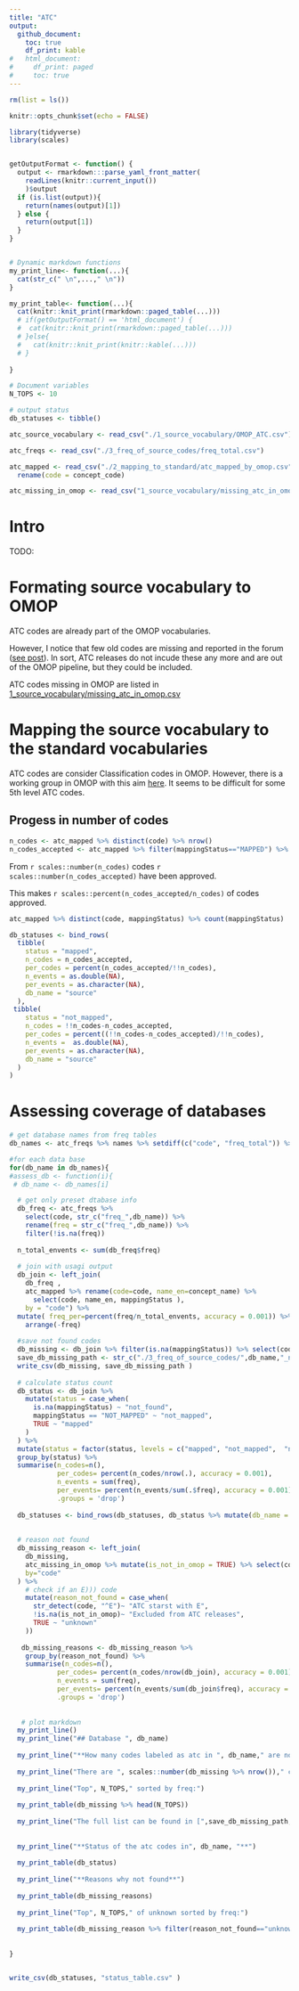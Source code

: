 ```yaml
---
title: "ATC"
output:
  github_document:
    toc: true
    df_print: kable
#   html_document:
#     df_print: paged
#     toc: true
---
```


```r
rm(list = ls())

knitr::opts_chunk$set(echo = FALSE)

library(tidyverse)
library(scales)


getOutputFormat <- function() {
  output <- rmarkdown:::parse_yaml_front_matter(
    readLines(knitr::current_input())
    )$output
  if (is.list(output)){
    return(names(output)[1])
  } else {
    return(output[1])
  }
}


# Dynamic markdown functions
my_print_line<- function(...){
  cat(str_c(" \n",...," \n"))
}

my_print_table<- function(...){
  cat(knitr::knit_print(rmarkdown::paged_table(...)))
  # if(getOutputFormat() == 'html_document') {
  #  cat(knitr::knit_print(rmarkdown::paged_table(...)))
  # }else{
  #   cat(knitr::knit_print(knitr::kable(...)))
  # }
  
}

# Document variables 
N_TOPS <- 10

# output status
db_statuses <- tibble()

```

```r
atc_source_vocabulary <- read_csv("./1_source_vocabulary/OMOP_ATC.csv")

atc_freqs <- read_csv("./3_freq_of_source_codes/freq_total.csv")

atc_mapped <- read_csv("./2_mapping_to_standard/atc_mapped_by_omop.csv") %>% 
  rename(code = concept_code)

atc_missing_in_omop <- read_csv("1_source_vocabulary/missing_atc_in_omop.csv")
```


# Intro
TODO:


# Formating source vocabulary to OMOP
ATC codes are already part of the OMOP vocabularies. 

However, I notice that few old codes are missing and reported in the forum ([see post](https://forums.ohdsi.org/t/atc-alterations-missing-in-omop/11496/3)). 
In sort, ATC releases do not incude these any more and are out of the OMOP pipeline, but they could be included. 

ATC codes missing in OMOP are listed in [1_source_vocabulary/missing_atc_in_omop.csv](./1_source_vocabulary/missing_atc_in_omop.csv)


# Mapping the source vocabulary to the standard vocabularies
ATC codes are consider Classification codes in OMOP. 
However, there is a working group in OMOP with this aim [here](https://www.ohdsi.org/web/wiki/doku.php?id=projects:workgroups:atc). It seems to be difficult for some 5th level ATC codes. 

## Progess in number of codes
```r
n_codes <- atc_mapped %>% distinct(code) %>% nrow()
n_codes_accepted <- atc_mapped %>% filter(mappingStatus=="MAPPED") %>% distinct(code) %>% nrow()
```


From `r scales::number(n_codes)` codes `r scales::number(n_codes_accepted)` have been approved. 

This makes `r scales::percent(n_codes_accepted/n_codes)` of codes approved. 


```r
atc_mapped %>% distinct(code, mappingStatus) %>% count(mappingStatus)
```



```r
db_statuses <- bind_rows(
  tibble(
    status = "mapped",
    n_codes = n_codes_accepted,
    per_codes = percent(n_codes_accepted/!!n_codes),
    n_events = as.double(NA),
    per_events = as.character(NA), 
    db_name = "source"
  ),
 tibble(
    status = "not_mapped",
    n_codes = !!n_codes-n_codes_accepted,
    per_codes = percent((!!n_codes-n_codes_accepted)/!!n_codes),
    n_events =  as.double(NA),
    per_events = as.character(NA), 
    db_name = "source"
  )
)
```





# Assessing coverage of databases


```r
# get database names from freq tables 
db_names <- atc_freqs %>% names %>% setdiff(c("code", "freq_total")) %>% str_replace("freq_","")

#for each data base
for(db_name in db_names){
#assess_db <- function(i){
 # db_name <- db_names[i]

  # get only preset dtabase info 
  db_freq <- atc_freqs %>% 
    select(code, str_c("freq_",db_name)) %>% 
    rename(freq = str_c("freq_",db_name)) %>% 
    filter(!is.na(freq))
  
  n_total_envents <- sum(db_freq$freq)
  
  # join with usagi output 
  db_join <- left_join(
    db_freq ,
    atc_mapped %>% rename(code=code, name_en=concept_name) %>% 
      select(code, name_en, mappingStatus ), 
    by = "code") %>%
  mutate( freq_per=percent(freq/n_total_envents, accuracy = 0.001)) %>% 
    arrange(-freq)
  
  #save not found codes
  db_missing <- db_join %>% filter(is.na(mappingStatus)) %>% select(code, freq, freq_per)
  save_db_missing_path <- str_c("./3_freq_of_source_codes/",db_name,"_not_in_atc.csv")
  write_csv(db_missing, save_db_missing_path )
  
  # calculate status count
  db_status <- db_join %>% 
    mutate(status = case_when( 
      is.na(mappingStatus) ~ "not_found",  
      mappingStatus == "NOT_MAPPED" ~ "not_mapped", 
      TRUE ~ "mapped"
    )
  ) %>% 
  mutate(status = factor(status, levels = c("mapped", "not_mapped",  "not_found"))) %>% 
  group_by(status) %>% 
  summarise(n_codes=n(), 
            per_codes= percent(n_codes/nrow(.), accuracy = 0.001),
            n_events = sum(freq), 
            per_events= percent(n_events/sum(.$freq), accuracy = 0.001), 
            .groups = 'drop')
  
  db_statuses <- bind_rows(db_statuses, db_status %>% mutate(db_name = db_name))
  
  
  # reason not found
  db_missing_reason <- left_join(
    db_missing, 
    atc_missing_in_omop %>% mutate(is_not_in_omop = TRUE) %>% select(code, is_not_in_omop), 
    by="code"
  ) %>% 
    # check if an E))) code
    mutate(reason_not_found = case_when(
      str_detect(code, "^E")~ "ATC starst with E", 
      !is.na(is_not_in_omop)~ "Excluded from ATC releases", 
      TRUE ~ "unknown"
    ))
  
   db_missing_reasons <- db_missing_reason %>% 
    group_by(reason_not_found) %>% 
    summarise(n_codes=n(), 
            per_codes= percent(n_codes/nrow(db_join), accuracy = 0.001),
            n_events = sum(freq), 
            per_events= percent(n_events/sum(db_join$freq), accuracy = 0.001), 
            .groups = 'drop')
  
  
   # plot markdown 
  my_print_line()
  my_print_line("## Database ", db_name)
  
  my_print_line("**How many codes labeled as atc in ", db_name," are not in the atc standard?**")
  
  my_print_line("There are ", scales::number(db_missing %>% nrow())," codes not found in the standard")
  
  my_print_line("Top", N_TOPS," sorted by freq:")
  
  my_print_table(db_missing %>% head(N_TOPS))
  
  my_print_line("The full list can be found in [",save_db_missing_path,"](",save_db_missing_path,")")
  
 
  my_print_line("**Status of the atc codes in", db_name, "**")
  
  my_print_table(db_status)
  
  my_print_line("**Reasons why not found**")
  
  my_print_table(db_missing_reasons)
  
  my_print_line("Top", N_TOPS," of unknown sorted by freq:")
  
  my_print_table(db_missing_reason %>% filter(reason_not_found=="unknown") %>% select(code, freq, freq_per ) %>% head(N_TOPS))
  
  
}


write_csv(db_statuses, "status_table.csv" )
  

```
















